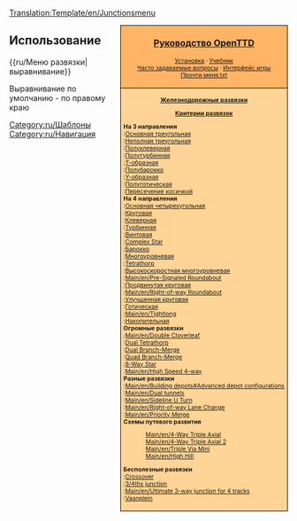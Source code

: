 <noinclude>[[Translation:Template/en/Junctionsmenu]]{{en/-}}</noinclude><div style="float:right; padding-left:12px; background:#ffffff;">
<div style="border:1px solid #000000; background:#ffb466; padding:5px; -moz-border-radius-topleft:5px; -moz-border-radius-topright:5px; font-size: 12pt;">
<center><strong><font size="3">[[Main/ru/OpenTTD|Руководство OpenTTD]]</font></strong></center>
<div style="font-size: 8pt; text-align: center;">
[[Main/ru/Установка|Установка]] &middot; 
[[Main/ru/Учебник|Учебник]]<br />
[[Main/ru/Часто задаваемые вопросы|Часто задаваемые вопросы]] &middot; 
[[Main/ru/Интерфейс игры|Интерфейс игры]]<br />
[[Main/ru/Прочти меня.txt|Прочти меня.txt]]
</div>
</div>
<div style="border:1px solid black; border-top-width: 0px; background:#ffd496; padding:5px; -moz-border-radius-bottomleft:5px; -moz-border-radius-bottomright:8px; font-size: 8pt;">

<center>'''[[Main/ru/Развязки|Железнодорожные развязки]]'''</center>
<center>'''[[Main/ru/Критерии развязок|Критерии развязок]]'''</center>

'''На 3 направления'''<br>
:[[Main/ru/Основная тройная|Основная треугольная]]<br>
:[[Main/ru/Неполная треугольная|Неполная треугольная]]<br>
:[[Main/ru/Полуклеверная|Полуклеверная]]<br>
:[[Main/ru/Полутурбинная|Полутурбинная]]<br>
:[[Main/ru/T-образная|T-образная]]<br>
:[[Main/ru/Полубарокко|Полубарокко]]<br>
:[[Main/ru/Y-образная|Y-образная]]<br>
:[[Main/ru/Полуготическая|Полуготическая]]<br>
:[[Main/ru/Пересечение косичкой|Пересечение косичкой]]<br>

'''На 4 направления'''<br>
:[[Main/ru/Основная четырехугольная|Основная четырехугольная]]<br>
:[[Main/ru/Круговая|Круговая]]<br>
:[[Main/ru/Клеверная|Клеверная]]<br>
:[[Main/ru/Турбинная|Турбинная]]<br>
:[[Main/ru/Винтовая|Винтовая]]<br>
:[[Main/en/Complex Star Junction|Complex Star]]<br>
:[[Main/ru/Барокко|Барокко]]<br>
:[[Main/ru/Многоуровневая|Многоуровневая]]<br>
:[[Main/en/Tetrathorp-Junction|Tetrathorp]]<br>
:[[Main/ru/Высокоскоростная многоуровневая|Высокоскоростная многоуровневая]]<br>
:[[Main/en/Pre-Signaled Roundabout]]<br>
:[[Main/ru/Продвинутая круговая|Продвинутая круговая]]<br>
:[[Main/en/Right-of-way Roundabout]]<br>
:[[Main/ru/Улучшенная круговая|Улучшенная круговая]]<br>
:[[Main/ru/Готическая|Готическая]]<br>
:[[Main/en/Tightlong]]<br>
:[[Main/ru/Накопительная|Накопительная]]<br>

'''Огромные развязки'''<br>
:[[Main/en/Double Cloverleaf]]<br>
:[[Main/en/Dual Tetrathorp-Junction|Dual Tetrathorp]]<br>
:[[Main/en/Dual Branch-Merge Junction|Dual Branch-Merge]]<br>
:[[Main/en/Quad Branch-Merge Junction|Quad Branch-Merge]]<br>
:[[Main/en/8 way Star Junction|8-Way Star]]<br>
:[[Main/en/High Speed 4-way]]<br>

'''Разные развязки'''<br>
:[[Main/en/Building depots#Advanced depot configurations]]<br>
:[[Main/en/Dual tunnels]]<br>
:[[Main/en/Sideline U Turn]]<br>
:[[Main/en/Right-of-way Lane Change]]<br>
:[[Main/en/Priority Merge]]<br>

'''Схемы путевого развития'''
:[[Main/en/4-Way Triple Axial]]<br>
:[[Main/en/4-Way Triple Axial 2]]<br>
:[[Main/en/Triple Via Mini]]<br>
:[[Main/en/High Hill]]<br>

'''Бесполезные развязки'''<br>
:[[Main/en/Crossover-Junction|Crossover]]<br>
:[[Main/en/3/4ths junction|3/4ths junction]]<br>
:[[Main/en/Ultimate 3-way junction for 4 tracks]]<br>
:[[Main/ru/Vaanplein|Vaanplein]]<br>

</div>
</div>
<noinclude>


==Использование==
<nowiki>{{ru/Меню развязки|выравнивание}}</nowiki>

Выравнивание по умолчанию - по правому краю
[[Category:ru/Шаблоны]][[Category:ru/Навигация]]
</noinclude>
